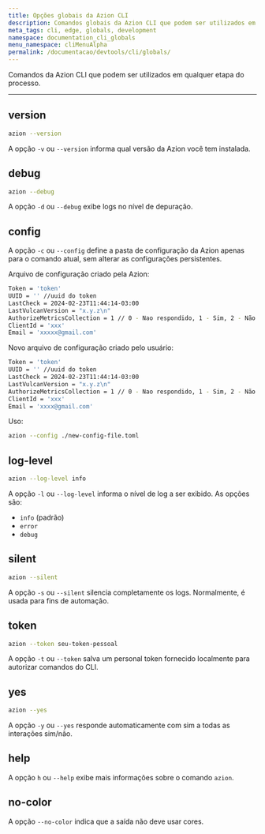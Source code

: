 ```yaml
---
title: Opções globais da Azion CLI 
description: Comandos globais da Azion CLI que podem ser utilizados em qualquer etapa do processo.
meta_tags: cli, edge, globals, development
namespace: documentation_cli_globals
menu_namespace: cliMenuAlpha
permalink: /documentacao/devtools/cli/globals/
---
```


Comandos da Azion CLI que podem ser utilizados em qualquer etapa do processo.

---

## version 

```sh 
azion --version
```

A opção `-v` ou `--version` informa qual versão da Azion você tem instalada.

## debug 

```sh 
azion --debug
```

A opção `-d` ou `--debug` exibe logs no nível de depuração.

## config 

A opção `-c` ou `--config` define a pasta de configuração da Azion apenas para o comando atual, sem alterar as configurações persistentes.

Arquivo de configuração criado pela Azion: 

```bash title="~/.azion/settings.toml"
Token = 'token'
UUID = '' //uuid do token
LastCheck = 2024-02-23T11:44:14-03:00
LastVulcanVersion = "x.y.z\n"
AuthorizeMetricsCollection = 1 // 0 - Nao respondido, 1 - Sim, 2 - Não
ClientId = 'xxx'
Email = 'xxxxx@gmail.com'
```

Novo arquivo de configuração criado pelo usuário: 

```bash title="./new-config-file.toml"
Token = 'token'
UUID = '' //uuid do token
LastCheck = 2024-02-23T11:44:14-03:00 
LastVulcanVersion = "x.y.z\n"
AuthorizeMetricsCollection = 1 // 0 - Nao respondido, 1 - Sim, 2 - Não
ClientId = 'xxx'
Email = 'xxxx@gmail.com'
```

Uso:

```sh 
azion --config ./new-config-file.toml
```

## log-level 

```sh 
azion --log-level info
```

A opção `-l` ou `--log-level` informa o nível de log a ser exibido. As opções são:

- `info` (padrão)
- `error`
- `debug`

## silent 

```sh 
azion --silent
```

A opção `-s` ou `--silent` silencia completamente os logs. Normalmente, é usada para fins de automação.

## token 

```sh 
azion --token seu-token-pessoal
```

A opção `-t` ou `--token` salva um personal token fornecido localmente para autorizar comandos do CLI.

## yes 

```sh 
azion --yes
```

A opção `-y` ou `--yes` responde automaticamente com sim a todas as interações sim/não.

## help

A opção `h` ou `--help` exibe mais informações sobre o comando `azion`.

## no-color 

A opção `--no-color` indica que a saída não deve usar cores.